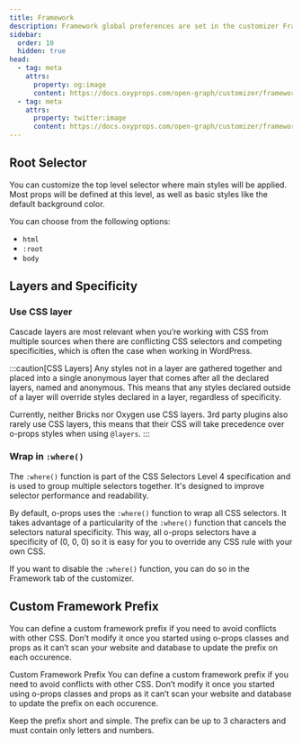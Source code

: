 ```yaml
---
title: Framework
description: Framework global preferences are set in the customizer Framework tab.
sidebar:
  order: 10
  hidden: true
head:
  - tag: meta
    attrs:
      property: og:image
      content: https://docs.oxyprops.com/open-graph/customizer/framework.png
  - tag: meta
    attrs:
      property: twitter:image
      content: https://docs.oxyprops.com/open-graph/customizer/framework.png
---
```


## Root Selector

You can customize the top level selector where main styles will be applied. Most props will be defined at this level, as well as basic styles like the default background color.

You can choose from the following options:

- `html`
- `:root`
- `body`

## Layers and Specificity

### Use CSS layer

Cascade layers are most relevant when you’re working with CSS from multiple sources when there are conflicting CSS selectors and competing specificities, which is often the case when working in WordPress.

:::caution[CSS Layers]
Any styles not in a layer are gathered together and placed into a single anonymous layer that comes after all the declared layers, named and anonymous. This means that any styles declared outside of a layer will override styles declared in a layer, regardless of specificity.

Currently, neither Bricks nor Oxygen use CSS layers. 3rd party plugins also rarely use CSS layers, this means that their CSS will take precedence over o-props styles when using `@layers`.
:::

### Wrap in `:where()`

The `:where()` function is part of the CSS Selectors Level 4 specification and is used to group multiple selectors together. It's designed to improve selector performance and readability.

By default, o-props uses the `:where()` function to wrap all CSS selectors. It takes advantage of a particularity of the `:where()` function that cancels the selectors natural specificity. This way, all o-props selectors have a specificity of (0, 0, 0) so it is easy for you to override any CSS rule with your own CSS.

If you want to disable the `:where()` function, you can do so in the Framework tab of the customizer.

## Custom Framework Prefix

You can define a custom framework prefix if you need to avoid conflicts with other CSS. Don’t modify it once you started using o-props classes and props as it can’t scan your website and database to update the prefix on each occurence.

Custom Framework Prefix
You can define a custom framework prefix if you need to avoid conflicts with other CSS. Don’t modify it once you started using o-props classes and props as it can’t scan your website and database to update the prefix on each occurence.

Keep the prefix short and simple. The prefix can be up to 3 characters and must contain only letters and numbers.
